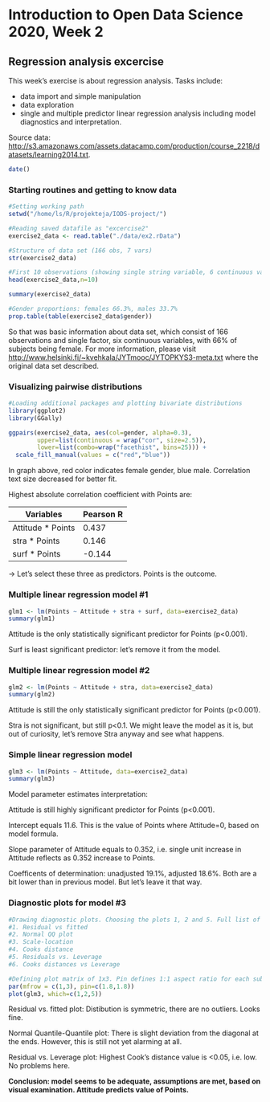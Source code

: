 # Introduction to Open Data Science 2020, Week 2
## Regression analysis excercise

This week's exercise is about regression analysis. Tasks include:

* data import and simple manipulation 
* data exploration 
* single and multiple predictor linear regression analysis including model diagnostics and interpretation.

Source data: [http://s3.amazonaws.com/assets.datacamp.com/production/course_2218/datasets/learning2014.txt](http://s3.amazonaws.com/assets.datacamp.com/production/course_2218/datasets/learning2014.txt).

```r
date()
```
### Starting routines and getting to know data

```r
#Setting working path
setwd("/home/ls/R/projekteja/IODS-project/")

#Reading saved datafile as "excercise2"
exercise2_data <- read.table("./data/ex2.rData")

#Structure of data set (166 obs, 7 vars)
str(exercise2_data)

#First 10 observations (showing single string variable, 6 continuous variables), 
head(exercise2_data,n=10)

summary(exercise2_data)

#Gender proportions: females 66.3%, males 33.7%
prop.table(table(exercise2_data$gender))
```
So that was basic information about data set, which consist of 166 observations and single factor, six continuous variables, with 66% of subjects being female. For more information, please visit [http://www.helsinki.fi/~kvehkala/JYTmooc/JYTOPKYS3-meta.txt](http://www.helsinki.fi/~kvehkala/JYTmooc/JYTOPKYS3-meta.txt) where the original data set described.

### Visualizing pairwise distributions

```r
#Loading additional packages and plotting bivariate distributions 
library(ggplot2)
library(GGally) 

ggpairs(exercise2_data, aes(col=gender, alpha=0.3), 
        upper=list(continuous = wrap("cor", size=2.5)),
        lower=list(combo=wrap("facethist", bins=25))) +
  scale_fill_manual(values = c("red","blue"))
```

In graph above, red color indicates female gender, blue male. Correlation text size decreased for better fit.  

Highest absolute correlation coefficient with Points are:

Variables          | Pearson R
------------------ | -------------
Attitude * Points  |  0.437        
stra * Points      |  0.146      
surf * Points      | -0.144 

-> Let's select these three as predictors. Points is the outcome.

### Multiple linear regression model #1

```r
glm1 <- lm(Points ~ Attitude + stra + surf, data=exercise2_data)
summary(glm1)
```

Attitude is the only statistically significant predictor for Points (p<0.001).  

Surf is least significant predictor: let's remove it from the model.

### Multiple linear regression model #2

```r
glm2 <- lm(Points ~ Attitude + stra, data=exercise2_data)
summary(glm2)
```

Attitude is still the only statistically significant predictor for Points (p<0.001).  

Stra is not significant, but still p<0.1. We might leave the model as it is, but out of curiosity, let's remove Stra anyway and see what happens. 

### Simple linear regression model

```r
glm3 <- lm(Points ~ Attitude, data=exercise2_data)
summary(glm3)
```

Model parameter estimates interpretation:

Attitude is still highly significant predictor for Points (p<0.001).

Intercept equals 11.6. This is the value of Points where Attitude=0, based on model formula.

Slope parameter of Attitude equals to 0.352, i.e. single unit increase in Attitude reflects as 0.352 increase to Points.

Coefficents of determination: unadjusted 19.1%, adjusted 18.6%. Both are a bit lower than in previous model. But let's leave it that way.

### Diagnostic plots for model #3

```r
#Drawing diagnostic plots. Choosing the plots 1, 2 and 5. Full list of plot options:
#1. Residual vs fitted
#2. Normal QQ plot	
#3. Scale-location	
#4. Cooks distance
#5. Residuals vs. Leverage
#6. Cooks distances vs Leverage

#Defining plot matrix of 1x3. Pin defines 1:1 aspect ratio for each sub plot.
par(mfrow = c(1,3), pin=c(1.8,1.8))
plot(glm3, which=c(1,2,5))
```

Residual vs. fitted plot: Distibution is symmetric, there are no outliers. Looks fine.

Normal Quantile-Quantile plot: There is slight deviation from the diagonal at the ends. However, this is still not yet alarming at all.

Residual vs. Leverage plot: Highest Cook's distance value is <0.05, i.e. low. No problems here.

**Conclusion: model seems to be adequate, assumptions are met, based on visual examination. Attitude predicts value of Points.**
